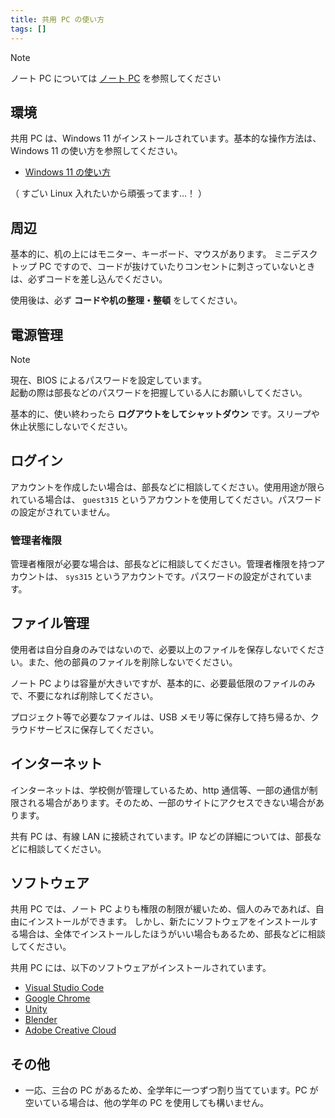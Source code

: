 ```yaml
---
title: 共用 PC の使い方
tags: []
---
```




> [!NOTE]
> ノート PC については [ノート PC](note-pc) を参照してください

## 環境

共用 PC は、Windows 11 がインストールされています。基本的な操作方法は、Windows 11 の使い方を参照してください。

- [Windows 11 の使い方](https://www.microsoft.com/ja-jp/windows/windows-11)

（ すごい Linux 入れたいから頑張ってます…！ ）

## 周辺

基本的に、机の上にはモニター、キーボード、マウスがあります。
ミニデスクトップ PC ですので、コードが抜けていたりコンセントに刺さっていないときは、必ずコードを差し込んでください。

使用後は、必ず **コードや机の整理・整頓** をしてください。

## 電源管理

> [!NOTE]
> 現在、BIOS によるパスワードを設定しています。\
> 起動の際は部長などのパスワードを把握している人にお願いしてください。

基本的に、使い終わったら **ログアウトをしてシャットダウン** です。スリープや休止状態にしないでください。

## ログイン

アカウントを作成したい場合は、部長などに相談してください。使用用途が限られている場合は、 `guest315` というアカウントを使用してください。パスワードの設定がされていません。

### 管理者権限

管理者権限が必要な場合は、部長などに相談してください。管理者権限を持つアカウントは、 `sys315` というアカウントです。パスワードの設定がされています。

## ファイル管理

使用者は自分自身のみではないので、必要以上のファイルを保存しないでください。また、他の部員のファイルを削除しないでください。

ノート PC よりは容量が大きいですが、基本的に、必要最低限のファイルのみで、不要になれば削除してください。

プロジェクト等で必要なファイルは、USB メモリ等に保存して持ち帰るか、クラウドサービスに保存してください。

## インターネット

インターネットは、学校側が管理しているため、http 通信等、一部の通信が制限される場合があります。そのため、一部のサイトにアクセスできない場合があります。

共有 PC は、有線 LAN に接続されています。IP などの詳細については、部長などに相談してください。

## ソフトウェア

共用 PC では、ノート PC よりも権限の制限が緩いため、個人のみであれば、自由にインストールができます。
しかし、新たにソフトウェアをインストールする場合は、全体でインストールしたほうがいい場合もあるため、部長などに相談してください。

共用 PC には、以下のソフトウェアがインストールされています。

- [Visual Studio Code](https://code.visualstudio.com/)
- [Google Chrome](https://www.google.com/intl/ja_jp/chrome/)
- [Unity](https://unity.com/)
- [Blender](https://www.blender.org/)
- [Adobe Creative Cloud](https://www.adobe.com/jp/creativecloud.html)

## その他

- 一応、三台の PC があるため、全学年に一つずつ割り当てています。PC が空いている場合は、他の学年の PC を使用しても構いません。
